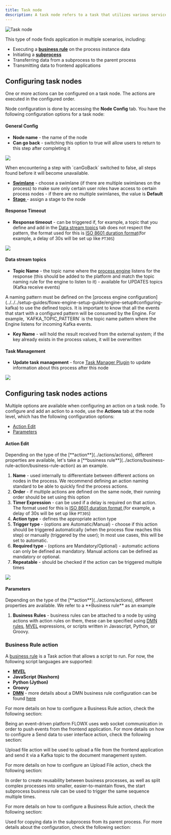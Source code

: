 ```yaml
---
title: Task node
description: A task node refers to a task that utilizes various services, such as Web services, automated applications, or other similar services, to accomplish a particular task.
---
```


<Frame>

![Task node](https://s3.eu-west-1.amazonaws.com/docx.flowx.ai/building-blocks/node/service_task.png#center)

</Frame>

This type of node finds application in multiple scenarios, including:

* Executing a [**business rule**](../actions/business-rule-action/) on the process instance data
* Initiating a [**subprocess**](../actions/start-subprocess-action)
* Transferring data from a subprocess to the parent process
* Transmitting data to frontend applications

## Configuring task nodes

One or more actions can be configured on a task node. The actions are executed in the configured order.

Node configuration is done by accessing the **Node Config** tab. You have the following configuration options for a task node:

#### General Config

* **Node name** - the name of the node
* **Can go back** - switching this option to true will allow users to return to this step after completing it

<Frame>

![](https://s3.eu-west-1.amazonaws.com/docx.flowx.ai/building-blocks/node/task_node_general_config.png)

</Frame>

<Info>
When encountering a step with `canGoBack` switched to false, all steps found before it will become unavailable.
</Info>

* [**Swimlane**](../../platform-deep-dive/user-roles-management/swimlanes) - choose a swimlane (if there are multiple swimlanes on the process) to make sure only certain user roles have access to certain process nodes - if there are no multiple swimlanes, the value is **Default**
* [**Stage** ](../../platform-deep-dive/plugins/custom-plugins/task-management/using-stages)- assign a stage to the node

#### Response Timeout

* **Response timeout** - can be triggered if, for example, a topic that you define and add in the [Data stream topics](#data-stream-topics) tab does not respect the pattern, the format used for this is [ISO 8601 duration format](https://www.w3.org/TR/NOTE-datetime)(for example, a delay of 30s will be set up like `PT30S`)

<Frame>

![](https://s3.eu-west-1.amazonaws.com/docx.flowx.ai/building-blocks/node/task_node_response_timeout.png)

</Frame>

#### Data stream topics

*  **Topic Name** - the topic name where the [process engine](../../platform-deep-dive/core-components/flowx-engine) listens for the response (this should be added to the platform and match the topic naming rule for the engine to listen to it) - available for UPDATES topics (Kafka receive events)

<Warning>
A naming pattern must be defined on the [process engine configuration](../../../setup-guides/flowx-engine-setup-guide/engine-setup#configuring-kafka) to use the defined topics. It is important to know that all the events that start with a configured pattern will be consumed by the Engine. For example, `KAFKA_TOPIC_PATTERN` is the topic name pattern where the Engine listens for incoming Kafka events.
</Warning>

* **Key Name** - will hold the result received from the external system; if the key already exists in the process values, it will be overwritten

#### Task Management

* **Update task management** - force [Task Manager Plugin](../../platform-deep-dive/plugins/custom-plugins/task-management/task-management-overview) to update information about this process after this node

<Frame>

![](https://s3.eu-west-1.amazonaws.com/docx.flowx.ai/building-blocks/node/task_node_task_management.png)

</Frame>

## Configuring task nodes actions

Multiple options are available when configuring an action on a task node. To configure and add an action to a node, use the **Actions** tab at the node level, which has the following configuration options:

* [Action Edit](#action-edit)
* [Parameters](#parameters)

#### Action Edit

<Info>
Depending on the type of the [**action**](../actions/actions), different properties are available, let's take a [**business rule**](../actions/business-rule-action/business-rule-action) as an example.
</Info>

1. **Name** - used internally to differentiate between different actions on nodes in the process. We recommend defining an action naming standard to be able to quickly find the process actions.
2. **Order** - if multiple actions are defined on the same node, their running order should be set using this option
3. **Timer Expression** - can be used if a delay is required on that action. The format used for this is [ISO 8601 duration format ](https://www.w3.org/TR/NOTE-datetime)(for example, a delay of 30s will be set up like `PT30S`)
4. **Action type** - defines the appropriate action type
5. **Trigger type** - (options are Automatic/Manual) - choose if this action should be triggered automatically (when the process flow reaches this step) or manually (triggered by the user); In most use cases, this will be set to automatic.
6. **Required type** - (options are Mandatory/Optional) - automatic actions can only be defined as mandatory. Manual actions can be defined as mandatory or optional.
7. **Repeatable** - should be checked if the action can be triggered multiple times

<Frame>

![](https://s3.eu-west-1.amazonaws.com/docx.flowx.ai/building-blocks/node/task_node_action_edit.png)

</Frame>

#### Parameters

<Info>
Depending on the type of the [**action**](../actions/actions), different properties are available. We refer to a **Business rule** as an example
</Info>

1. **Business Rules** - business rules can be attached to a node by using actions with action rules on them, these can be specified using [DMN rules](../actions/business-rule-action/dmn-business-rule-action), [MVEL](../../platform-overview/frameworks-and-standards/business-process-industry-standards/intro-to-mvel) expressions, or scripts written in Javascript, Python, or Groovy.

<Card title ="Supported scripting languages" href ="../../building-blocks/supported-scripts" icon="link">
</Card>

### Business Rule action

A [business rule](../actions/business-rule-action/business-rule-action) is a Task action that allows a script to run. For now, the following script languages are supported:

* [**MVEL**](../../platform-overview/frameworks-and-standards/business-process-industry-standards/intro-to-mvel)
* **JavaScript (Nashorn)**
* **Python (Jython)**
* **Groovy**
* [**DMN**](../../platform-overview/frameworks-and-standards/business-process-industry-standards/intro-to-dmn) - more details about a DMN business rule configuration can be found [here](../actions/business-rule-action/dmn-business-rule-action)

For more details on how to configure a Business Rule action, check the following section:

<Card title ="Business rule action" href= "../actions/business-rule-action/business-rule-action" icon ="link">
</Card>

<AccordionGroup>

<Accordion title ="Send Data to User Interface action">
Being an event-driven platform FLOWX uses web socket communication in order to push events from the frontend application.
For more details on how to configure a Send data to user interface action, check the following section:

<Card title ="Send Data to User Interface" href="../actions/send-data-to-user-interface">
</Card>
</Accordion>

<Accordion title ="Upload File action">

Upload file action will be used to upload a file from the frontend application and send it via a Kafka topic to the document management system.

For more details on how to configure an Upload File action, check the following section:

<Card title = "Upload File" href ="../actions/upload-file-action">
</Card>
</Accordion>

<Accordion title ="Start Subprocess action">
In order to create reusability between business processes, as well as split complex processes into smaller, easier-to-maintain flows, the start subprocess business rule can be used to trigger the same sequence multiple times.

For more details on how to configure a Business Rule action, check the following section:

<Card title ="Start Subprocess" href ="../actions/start-subprocess-action">
</Card>

</Accordion>

<Accordion title = "Append Params to Parent Process action">

Used for copying data in the subprocess from its parent process.
For more details about the configuration, check the following section:

<Card title ="Append Params to Parent Process" href="../actions/append-params-to-parent-process">
</Card>
</Accordion>
</AccordionGroup>
